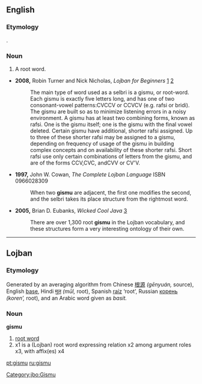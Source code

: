 ==English==

===Etymology===
{{etyl|ljb|en}} {{term|gismu|lang=ljb}}.

===Noun===
{{en-noun|pl=gismu}}

# {{context|Lojban grammar}} A root word.
* '''2008,''' Robin Turner and Nick Nicholas, ''Lojban for Beginners'' [http://www.tlg.uci.edu/~opoudjis/lojbanbrochure/lessons/less2.html] [http://www.lojban.org/tiki/tiki-index.php?page=Lojban%20Tutorial:%20Lesson%202]
*: The main type of word used as a selbri is a gismu, or root-word.
*: Each gismu is exactly five letters long, and has one of two consonant-vowel patterns:CVCCV or CCVCV (e.g. rafsi or bridi). The gismu are built so as to minimize listening errors in a noisy environment. A gismu has at least two combining forms, known as rafsi. One is the gismu itself; one is the gismu with the final vowel deleted. Certain gismu have additional, shorter rafsi assigned. Up to three of these shorter rafsi may be assigned to a gismu, depending on frequency of usage of the gismu in building complex concepts and on availability of these shorter rafsi. Short rafsi use only certain combinations of letters from the gismu, and are of the forms CCV,CVC, andCVV or CV'V. 
* '''1997,''' John W. Cowan, ''The Complete Lojban Language'' ISBN 0966028309
*: When two '''gismu''' are adjacent, the first one modifies the second, and the selbri takes its place structure from the rightmost word.
* '''2005,''' Brian D. Eubanks, ''Wicked Cool Java'' [http://books.google.com/books?vid=ISBN1593270615&id=diqHjRjMhW0C&pg=PA91&lpg=PA91&dq=gismu&sig=595_-1oi-rueN1aFqJhXGlYn9Fc]
*: There are over 1,300 root '''gismu''' in the Lojban vocabulary, and these structures form a very interesting ontology of their own.

----

==Lojban==

===Etymology===
Generated by an averaging algorithm from
Chinese   [[根源]] ''(gēnyuán,'' source),
English   [[base]],
Hindi   [[मूल]] ''(mūl,'' root),
Spanish   [[raíz]] ‘root’,
Russian   [[корень]] ''(koren’,'' root),
and an Arabic word given as ''basit.'' <!-- original orthography? meaning? -->

===Noun===
'''gismu'''

# [[root word]]
# x1 is a (Lojban) root word expressing relation x2 among argument roles x3, with affix(es) x4

[[Category:jbo:Gismu]]

[[pt:gismu]]
[[ru:gismu]]